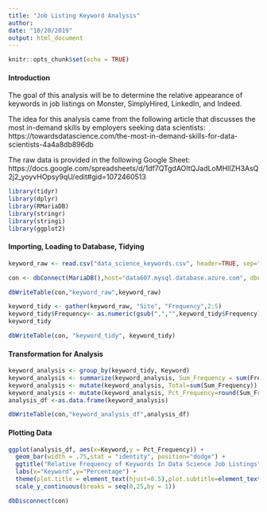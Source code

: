 ```yaml
---
title: "Job Listing Keyword Analysis"
author:
date: "10/20/2019"
output: html_document
---
```


```r
knitr::opts_chunk$set(echo = TRUE)
```

#### Introduction

The goal of this analysis will be to determine the relative appearance of keywords in job listings on Monster, SimplyHired, LinkedIn, and Indeed.

The idea for this analysis came from the following article that discusses the most in-demand skills by employers seeking data scientists:
https://towardsdatascience.com/the-most-in-demand-skills-for-data-scientists-4a4a8db896db

The raw data is provided in the following Google Sheet:
https://docs.google.com/spreadsheets/d/1df7QTgdAOItQJadLoMHlIZH3AsQ2j2_yoyvHOpsy9qU/edit#gid=1072460513

```r
library(tidyr)
library(dplyr)
library(RMariaDB)
library(stringr)
library(stringi)
library(ggplot2)
```

#### Importing, Loading to Database, Tidying

```r

keyword_raw <- read.csv("data_science_keywords.csv", header=TRUE, sep=",")

con <- dbConnect(MariaDB(),host="data607.mysql.database.azure.com", dbname="data607",username="data607@data607", client.flag = CLIENT_COMPRESS, password="!WORK,open,DOWN!")

dbWriteTable(con,"keyword_raw",keyword_raw)

keyword_tidy <- gather(keyword_raw, "Site", "Frequency",2:5)
keyword_tidy$Frequency<- as.numeric(gsub(",","",keyword_tidy$Frequency))
keyword_tidy

dbWriteTable(con, "keyword_tidy", keyword_tidy)


```

#### Transformation for Analysis

```r
keyword_analysis <- group_by(keyword_tidy, Keyword)
keyword_analysis <- summarize(keyword_analysis, Sum_Frequency = sum(Frequency))
keyword_analysis <- mutate(keyword_analysis, Total=sum(Sum_Frequency))
keyword_analysis <- mutate(keyword_analysis, Pct_Frequency=round(Sum_Frequency/Total,3)*100)
analysis_df <-as.data.frame(keyword_analysis)

dbWriteTable(con,"keyword_analysis_df",analysis_df)
```

#### Plotting Data

```r
ggplot(analysis_df, aes(x=Keyword,y = Pct_Frequency)) +
  geom_bar(width = .75,stat = "identity", position="dodge") +
  ggtitle("Relative Frequency of Keywords In Data Science Job Listings", subtitle="Sites: Monster, SimplyHired, Indeed, LinkedIn") +
  labs(x="Keyword",y="Percentage") +
  theme(plot.title = element_text(hjust=0.5),plot.subtitle=element_text(hjust=0.5),axis.text.x = element_text(angle = 90,hjust=1,vjust=.5)) +
  scale_y_continuous(breaks = seq(0,25,by = 1))

dbDisconnect(con)
```